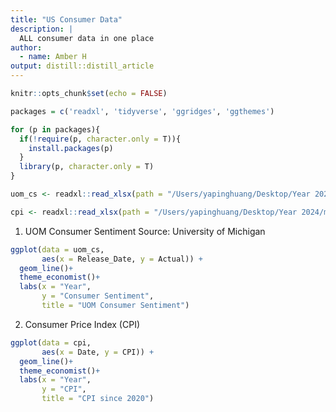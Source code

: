 ```yaml
---
title: "US Consumer Data"
description: |
  ALL consumer data in one place
author:
  - name: Amber H
output: distill::distill_article
---
```


```r
knitr::opts_chunk$set(echo = FALSE)
```


```r

packages = c('readxl', 'tidyverse', 'ggridges', 'ggthemes')

for (p in packages){
  if(!require(p, character.only = T)){
    install.packages(p) 
  }
  library(p, character.only = T)
}
```


```r
uom_cs <- readxl::read_xlsx(path = "/Users/yapinghuang/Desktop/Year 2024/macro/data/data.xlsx", sheet = "UOM_CS")

cpi <- readxl::read_xlsx(path = "/Users/yapinghuang/Desktop/Year 2024/macro/data/data.xlsx", sheet = "CPI")

```

1. UOM Consumer Sentiment
Source: University of Michigan

```r
ggplot(data = uom_cs, 
       aes(x = Release_Date, y = Actual)) +
  geom_line()+
  theme_economist()+
  labs(x = "Year",
       y = "Consumer Sentiment",
       title = "UOM Consumer Sentiment")
```

2. Consumer Price Index (CPI)
```r

ggplot(data = cpi, 
       aes(x = Date, y = CPI)) +
  geom_line()+
  theme_economist()+
  labs(x = "Year",
       y = "CPI",
       title = "CPI since 2020")
```
